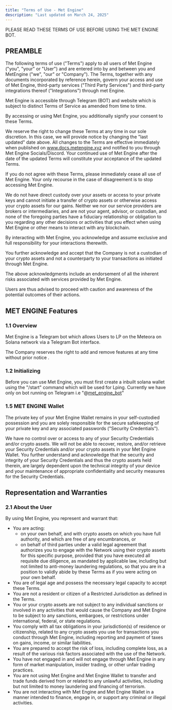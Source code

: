 ```yaml
---
title: "Terms of Use - Met Engine"
description: "Last updated on March 24, 2025"
---
```



<AlertBox type="warning">
  PLEASE READ THESE TERMS OF USE BEFORE USING THE MET ENGINE BOT.
</AlertBox>

## PREAMBLE

The following terms of use ("Terms") apply to all users of Met Engine ("you", "your" or "User") and are entered into by and between you and MetEngine ("we", "our" or "Company"). The Terms, together with any documents incorporated by reference herein, govern your access and use of Met Engine, third-party services ("Third Party Services") and third-party integrations thereof ("Integrations") through met Engine. 

Met Engine is accessible through Telegram (BOT) and website which is subject to distinct Terms of Service as amended from time to time.

By accessing or using Met Engine, you additionally signify your consent to these Terms. 

We reserve the right to change these Terms at any time in our sole discretion. In this case, we will provide notice by changing the "last updated" date above. All changes to the Terms are effective immediately when published on www.docs.metengine.xyz and notified to you through Met Engine Socials/Discord. Your continued use of Met Engine after the date of the updated Terms will constitute your acceptance of the updated Terms. 

If you do not agree with these Terms, please immediately cease all use of Met Engine. Your only recourse in the case of disagreement is to stop accessing Met Engine.


We do not have direct custody over your assets or access to your private keys and cannot initiate a transfer of crypto assets or otherwise access your crypto assets for our gains. Neither we nor our service providers are brokers or intermediaries, and are not your agent, advisor, or custodian, and none of the foregoing parties have a fiduciary relationship or obligation to you regarding any other decisions or activities that you effect when using Met Engine or other means to interact with any blockchain.

By interacting with Met Engine, you acknowledge and assume exclusive and full responsibility for your interactions therewith. 

You further acknowledge and accept that the Company is not a custodian of your crypto assets and not a counterparty to your transactions as initiated through Met Engine. 

The above acknowledgments include an endorsement of all the inherent risks associated with services provided by Met Engine. 

Users are thus advised to proceed with caution and awareness of the potential outcomes of their actions.

## MET ENGINE Features
### 1.1 Overview 
Met Engine is a Telegram bot which allows Users to LP on the Meteora on Solana network via a Telegram Bot interface.

The Company reserves the right to add and remove features at any time without prior notice . 

### 1.2 Initializing 
Before you can use Met Engine, you must first create a inbuilt solana wallet using the "/start" command which will be used for Lping.
Currently we have only on bot running on Telegram i.e "@[met_engine_bot](https://t.me/met_engine_bot)" 

### 1.5 MET ENGINE Wallet 
The private key of your Met Engine Wallet remains in your self-custodied possession and you are solely responsible for the secure safekeeping of your private key and any associated passwords ("Security Credentials").

We have no control over or access to any of your Security Credentials and/or crypto assets. We will not be able to recover, restore, and/or retrieve your Security Credentials and/or your crypto assets in your Met Engine Wallet. You further understand and acknowledge that the security and integrity of your Security Credentials and thus the crypto assets held therein, are largely dependent upon the technical integrity of your device and your maintenance of appropriate confidentiality and security measures for the Security Credentials. 

## Representation and Warranties
### 2.1 About the User 
By using Met Engine, you represent and warrant that:

- You are acting: 
  - on your own behalf, and with crypto assets on which you have full authority, and which are free of any encumbrances, or
  - on behalf of third parties under a valid legal agreement that authorizes you to engage with the Network using their crypto assets for this specific purpose, provided that you have executed all requisite due diligence, as mandated by applicable law, including but not limited to anti-money laundering regulations, so that you are in a position to validly abide by these Terms as if you were acting on your own behalf.
- You are of legal age and possess the necessary legal capacity to accept these Terms.
- You are not a resident or citizen of a Restricted Jurisdiction as defined in the Terms. 
- You or your crypto assets are not subject to any individual sanctions or involved in any activities that would cause the Company and Met Engine to be subject to any sanctions, embargoes, or restrictions under international, federal, or state regulations.
- You comply with all tax obligations in your jurisdiction(s) of residence or citizenship, related to any crypto assets you use for transactions you conduct through Met Engine, including reporting and payment of taxes on gains, income, or similar liabilities.
- You are prepared to accept the risk of loss, including complete loss, as a result of the various risk factors associated with the use of the Network.
- You have not engaged in and will not engage through Met Engine in any form of market manipulation, insider trading, or other unfair trading practices.
- You are not using Met Engine and Met Engine Wallet to transfer and trade funds derived from or related to any unlawful activities, including but not limited to money laundering and financing of terrorism.
- You are not interacting with Met Engine and Met Engine Wallet in a manner intended to finance, engage in, or support any criminal or illegal activities. 
